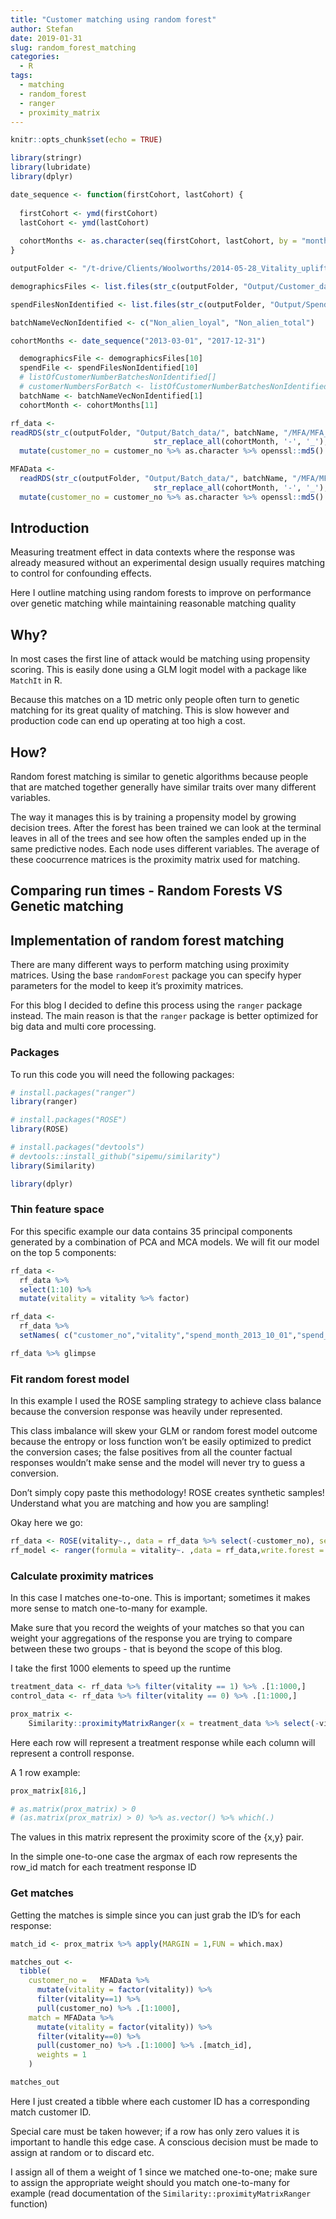 ```yaml
---
title: "Customer matching using random forest"
author: Stefan
date: 2019-01-31
slug: random_forest_matching
categories:
  - R
tags:
  - matching
  - random_forest
  - ranger
  - proximity_matrix
---
```


```r
knitr::opts_chunk$set(echo = TRUE)

library(stringr)
library(lubridate)
library(dplyr)

date_sequence <- function(firstCohort, lastCohort) {
  
  firstCohort <- ymd(firstCohort)
  lastCohort <- ymd(lastCohort)
  
  cohortMonths <- as.character(seq(firstCohort, lastCohort, by = "month"))
}

outputFolder <- "/t-drive/Clients/Woolworths/2014-05-28_Vitality_uplift/2017-06/"

demographicsFiles <- list.files(str_c(outputFolder, "Output/Customer_data/"), pattern = "customer_data_")

spendFilesNonIdentified <- list.files(str_c(outputFolder, "Output/Spend_data/"), pattern = "spend_data_non_identified")

batchNameVecNonIdentified <- c("Non_alien_loyal", "Non_alien_total")

cohortMonths <- date_sequence("2013-03-01", "2017-12-31")

  demographicsFile <- demographicsFiles[10]
  spendFile <- spendFilesNonIdentified[10]
  # listOfCustomerNumberBatchesNonIdentified[]
  # customerNumbersForBatch <- listOfCustomerNumberBatchesNonIdentified[[j]]
  batchName <- batchNameVecNonIdentified[1]
  cohortMonth <- cohortMonths[11]

rf_data <- 
readRDS(str_c(outputFolder, "Output/Batch_data/", batchName, "/MFA/MFA_", batchName, "_", 
                                str_replace_all(cohortMonth, '-', '_'), ".rds")) %>% 
  mutate(customer_no = customer_no %>% as.character %>% openssl::md5() )

MFAData <- 
  readRDS(str_c(outputFolder, "Output/Batch_data/", batchName, "/MFA/MFA_", batchName, "_", 
                                str_replace_all(cohortMonth, '-', '_'), ".rds")) %>% 
  mutate(customer_no = customer_no %>% as.character %>% openssl::md5() )

```

## Introduction

Measuring treatment effect in data contexts where the response was already measured without an experimental design usually requires matching to control for confounding effects.

Here I outline matching using random forests to improve on performance over genetic matching while maintaining reasonable matching quality

## Why?

In most cases the first line of attack would be matching using propensity scoring. This is easily done using a GLM logit model with a package like `MatchIt` in R.  

Because this matches on a 1D metric only people often turn to genetic matching for its great quality of matching. This is slow however and production code can end up operating at too high a cost.

## How?

Random forest matching is similar to genetic algorithms because people that are matched together generally have similar traits over many different variables.

The way it manages this is by training a propensity model by growing decision trees. After the forest has been trained we can look at the terminal leaves in all of the trees and see how often the samples ended up in the same predictive nodes. Each node uses different variables. The average of these coocurrence matrices is the proximity matrix used for matching.

## Comparing run times - Random Forests VS Genetic matching

## Implementation of random forest matching

There are many different ways to perform matching using proximity matrices. Using the base `randomForest` package you can specify hyper parameters for the model to keep it's proximity matrices.  

For this blog I decided to define this process using the `ranger` package instead. The main reason is that the `ranger` package is better optimized for big data and multi core processing.

### Packages

To run this code you will need the following packages:

```r
# install.packages("ranger")
library(ranger)

# install.packages("ROSE")
library(ROSE)

# install.packages("devtools")
# devtools::install_github("sipemu/similarity")
library(Similarity)

library(dplyr)
```

### Thin feature space

For this specific example our data contains 35 principal components generated by a combination of PCA and MCA models. We will fit our model on the top 5 components:

```r
rf_data <-
  rf_data %>% 
  select(1:10) %>% 
  mutate(vitality = vitality %>% factor)

rf_data <- 
  rf_data %>%
  setNames( c("customer_no","vitality","spend_month_2013_10_01","spend_month_2013_11_01","spend_month_2013_12_01","Dim_1","Dim_2", "Dim_3", "Dim_4", "Dim_5" )) 

rf_data %>% glimpse
```


### Fit random forest model

In this example I used the ROSE sampling strategy to achieve class balance because the conversion response was heavily under represented.  

This class imbalance will skew your GLM or random forest model outcome because the entropy or loss function won't be easily optimized to predict the conversion cases; the false positives from all the counter factual responses wouldn't make sense and the model will never try to guess a conversion.  

Don't simply copy paste this methodology! ROSE creates synthetic samples! Understand what you are matching and how you are sampling!

Okay here we go:

```r
rf_data <- ROSE(vitality~., data = rf_data %>% select(-customer_no), seed = 8020)$data 
rf_model <- ranger(formula = vitality~. ,data = rf_data,write.forest = T,classification = T)
```

### Calculate proximity matrices

In this case I matches one-to-one. This is important; sometimes it makes more sense to match one-to-many for example.  

Make sure that you record the weights of your matches so that you can weight your aggregations of the response you are trying to compare between these two groups - that is beyond the scope of this blog.  

I take the first 1000 elements to speed up the runtime  

```r
treatment_data <- rf_data %>% filter(vitality == 1) %>% .[1:1000,]
control_data <- rf_data %>% filter(vitality == 0) %>% .[1:1000,]

prox_matrix <- 
    Similarity::proximityMatrixRanger(x = treatment_data %>% select(-vitality),y = control_data %>% select(-vitality),rf = rf_model)

```

Here each row will represent a treatment response while each column will represent a controll response.

A 1 row example:  

```r

prox_matrix[816,]

# as.matrix(prox_matrix) > 0
# (as.matrix(prox_matrix) > 0) %>% as.vector() %>% which(.)
```


The values in this matrix represent the proximity score of the {x,y} pair.  

In the simple one-to-one case the argmax of each row represents the row_id match for each treatment response ID

### Get matches

Getting the matches is simple since you can just grab the ID's for each response:

```r

match_id <- prox_matrix %>% apply(MARGIN = 1,FUN = which.max)

matches_out <- 
  tibble(
    customer_no =   MFAData %>% 
      mutate(vitality = factor(vitality)) %>% 
      filter(vitality==1) %>% 
      pull(customer_no) %>% .[1:1000], 
    match = MFAData %>% 
      mutate(vitality = factor(vitality)) %>% 
      filter(vitality==0) %>% 
      pull(customer_no) %>% .[1:1000] %>% .[match_id],
      weights = 1
    )

matches_out
```

Here I just created a tibble where each customer ID has a corresponding match customer ID.  

Special care must be taken however; if a row has only zero values it is important to handle this edge case. A conscious decision must be made to assign at random or to discard etc.

I assign all of them a weight of 1 since we matched one-to-one; make sure to assign the appropriate weight should you match one-to-many for example (read documentation of the `Similarity::proximityMatrixRanger` function)  


